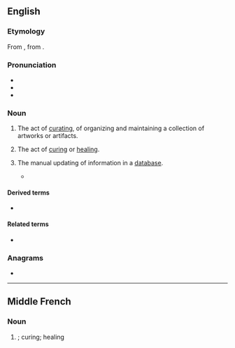 ==English==
{{wikipedia}}

===Etymology===
From {{bor|en|fro|curacion}}, from {{der|en|la|cūrātiō}}.

===Pronunciation===
* {{IPA|/kjəˈɹeɪʃən/|/kjʊˈɹeɪʃən/|lang=en}}
* {{rhymes|eɪʃən|lang=en}}
* {{hyph|cu|ra|tion|lang=en}}

===Noun===
{{en-noun|~}}

# The act of [[curate|curating]], of organizing and maintaining a collection of artworks or artifacts.
# {{lb|en|archaic}} The act of [[cure|curing]] or [[heal]]ing.
# {{lb|en|databases}} The manual updating of information in a [[database]].
#* {{quote-book|lang=en|year=2009|author=David Edwards, Jason Stajich, David Hansen
|title=[https://books.google.fr/books?id=Xb3IeXdtQVwC&pg=PA361&dq=%22Manual+database+curation+involves+the+following+steps:+%281%29+finding+articles+of+interest;+%282%29+finding+and+extracting+facts+%28relations,+events%22&hl=fr&sa=X&ved=0CB8Q6AEwAGoVChMIqITHsLq7yAIVAioaCh2OIAbJ#v=onepage&q=%22Manual%20database%20curation%20involves%20the%20following%20steps%3A%20%281%29%20finding%20articles%20of%20interest%3B%20%282%29%20finding%20and%20extracting%20facts%20%28relations%2C%20events%22&f=false Bioinformatics: Tools and Applications]
|passage=Manual database '''curation''' involves the following steps: (1) finding articles of interest; (2) finding and extracting facts (relations, events, associations, etc.) relevant to the database focus; and (3) converting extracted information into predefined standardized form.}}

====Derived terms====
* {{l|en|curational}}

====Related terms====
* {{l|en|curator}}

===Anagrams===
* {{anagrams|en|a=acinortu|nocturia}}

----

==Middle French==

===Noun===
{{frm-noun|f}}

# {{l|en|curation}}; curing; healing